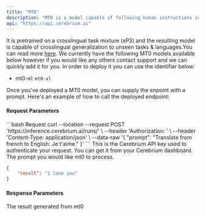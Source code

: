 ```yaml
---
title: "MT0"
description: "MT0 is a model capable of following human instructions in dozens of languages"
api: "https://api.cerebrium.ai"
---
```


It is pretrained on a crosslingual task mixture (xP3) and the resulting model is capable of crosslingual generalization to unseen tasks & languages.You can read more [here](https://huggingface.co/bigscience/mt0-xl). We currently have the following MT0 models available below however if you would like any others contact support and we can quickly add it for you. In order to deploy it you can use the identifier below:

- mt0-xl: `mt0-xl`

Once you've deployed a MT0 model, you can supply the enpoint with a prompt.  Here's an example of how to call the deployed endpoint:

#### Request Parameters

<RequestExample>
```bash Request
  curl --location --request POST 'https://inference.cerebrium.ai/runs/<YOUR_ENDPOINT>' \
      --header 'Authorization: <API_KEY>' \
      --header 'Content-Type: application/json' \
      --data-raw '{
        "prompt": "Translate from french to English: Je t'aime."
    }'
```
</RequestExample>

<ParamField header="Authorization" type="string" required>
  This is the Cerebrium API key used to authenticate your request. You can get it from your Cerebrium dashboard.
</ParamField>
<ParamField body="prompt" type="string" required>
   The prompt you would like mt0 to process.
</ParamField>

<ResponseExample>

```json Response
{
    "result": "I love you"
}
```
</ResponseExample>

#### Response Parameters

<ResponseField name="result" type="string" required>
  The result generated from mt0
</ResponseField>